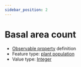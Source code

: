 ```yaml
---
sidebar_position: 2
---
```



# Basal area count

- [Observable property](/viewers/dawe-vocabs?uri=https://linked.data.gov.au/def/test/dawe-cv/29b37ffc-9a41-44f7-889a-bab63b48fa93) definition
- Feature type: [plant population](http://linked.data.gov.au/def/tern-cv/ae71c3f6-d430-400f-a1d4-97a333b4ee02)
- Value type: [Integer](https://w3id.org/tern/ontologies/tern/Integer)


<Example protocolModule="basal-area" observableProperty="https://linked.data.gov.au/def/test/dawe-cv/29b37ffc-9a41-44f7-889a-bab63b48fa93" />
